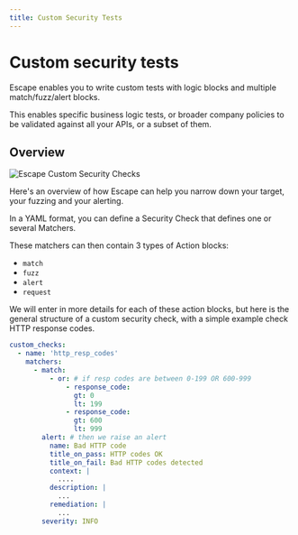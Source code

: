```yaml
---
title: Custom Security Tests
---
```


# Custom security tests

Escape enables you to write custom tests with logic blocks and multiple match/fuzz/alert blocks.

This enables specific business logic tests, or broader company policies to be validated against all your APIs, or a subset of them.

## Overview

![Escape Custom Security Checks](./img/sc_diagram.svg)

Here's an overview of how Escape can help you narrow down your target, your fuzzing and your alerting.

In a YAML format, you can define a Security Check that defines one or several Matchers.

These matchers can then contain 3 types of Action blocks:

- `match`
- `fuzz`
- `alert`
- `request`

We will enter in more details for each of these action blocks, but here is the general structure of a custom security check, with a simple example check HTTP response codes.


```yaml
custom_checks:
  - name: 'http_resp_codes'
    matchers:
      - match:
          - or: # if resp codes are between 0-199 OR 600-999
              - response_code:
                gt: 0
                lt: 199
              - response_code:
                gt: 600
                lt: 999
        alert: # then we raise an alert
          name: Bad HTTP code
          title_on_pass: HTTP codes OK
          title_on_fail: Bad HTTP codes detected
          context: |
            ....
          description: |
            ...
          remediation: |
            ...
        severity: INFO
```
